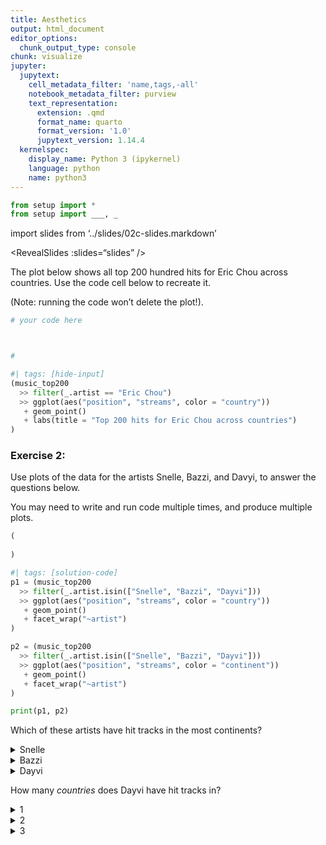```yaml
---
title: Aesthetics
output: html_document
editor_options:
  chunk_output_type: console
chunk: visualize
jupyter:
  jupytext:
    cell_metadata_filter: 'name,tags,-all'
    notebook_metadata_filter: purview
    text_representation:
      extension: .qmd
      format_name: quarto
      format_version: '1.0'
      jupytext_version: 1.14.4
  kernelspec:
    display_name: Python 3 (ipykernel)
    language: python
    name: python3
---
```


```python
from setup import *
from setup import ___, _
```

import slides from '../slides/02c-slides.markdown'

<RevealSlides :slides="slides" />

The plot below shows all top 200 hundred hits for Eric Chou across countries. 
Use the code cell below to recreate it.

(Note: running the code won't delete the plot!).

```python
# your code here



#
```

```python
#| tags: [hide-input]
(music_top200
  >> filter(_.artist == "Eric Chou")
  >> ggplot(aes("position", "streams", color = "country"))
   + geom_point()
   + labs(title = "Top 200 hits for Eric Chou across countries")
)
```

### Exercise 2:

Use plots of the data for the artists Snelle, Bazzi, and Davyi, to answer the questions below.

You may need to write and run code multiple times, and produce multiple plots.

```python
(
    
)
```

```python
#| tags: [solution-code]
p1 = (music_top200
  >> filter(_.artist.isin(["Snelle", "Bazzi", "Dayvi"]))
  >> ggplot(aes("position", "streams", color = "country"))
   + geom_point()
   + facet_wrap("~artist")
)

p2 = (music_top200
  >> filter(_.artist.isin(["Snelle", "Bazzi", "Dayvi"]))
  >> ggplot(aes("position", "streams", color = "continent"))
   + geom_point()
   + facet_wrap("~artist")
)

print(p1, p2)
```

Which of these artists have hit tracks in the most continents?

<details><summary>Snelle</summary>Incorrect. Did you try using the color aesthetic?</details>
<details><summary>Bazzi</summary>That's right. Bazzi has hits on every continent.</details>
<details><summary>Dayvi</summary>Incorrect. Did you try using the color aesthetic?</details>

How many *countries* does Dayvi have hit tracks in?

<details><summary>1</summary>Incorrect.</details>
<details><summary>2</summary>That's right.</details>
<details><summary>3</summary>Incorrect.</details>